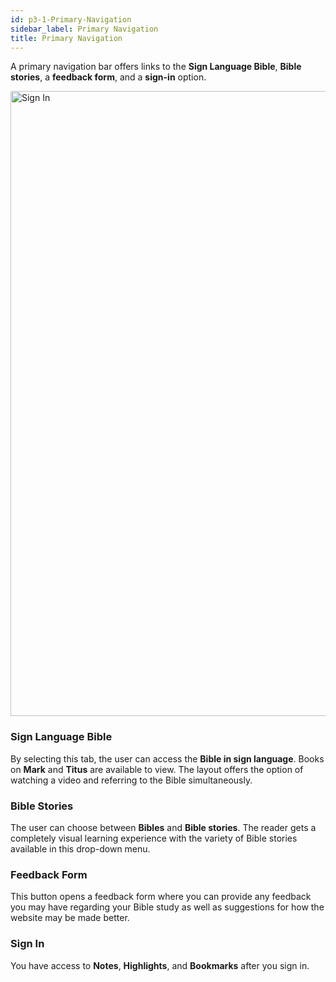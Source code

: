 ```yaml
---
id: p3-1-Primary-Navigation
sidebar_label: Primary Navigation
title: Primary Navigation
---
```


A primary navigation bar offers links to the **Sign Language Bible**, **Bible stories**, a **feedback form**, and a **sign-in** option.

<img src="/The Landing Page/Primary Navigation.png"  width="1000px" alt="Sign In"/>

### **Sign Language Bible**

By selecting this tab, the user can access the **Bible in sign language**. Books on **Mark** and **Titus** are available to view. The layout offers the option of watching a video and referring to the Bible simultaneously.

### **Bible Stories**

The user can choose between **Bibles** and **Bible stories**. The reader gets a completely visual learning experience with the variety of Bible stories available in this drop-down menu.

### **Feedback Form**

This button opens a feedback form where you can provide any feedback you may have regarding your Bible study as well as suggestions for how the website may be made better.

### **Sign In**

You have access to **Notes**, **Highlights**, and **Bookmarks** after you sign in.
